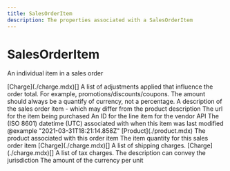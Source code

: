 ```yaml
---
title: SalesOrderItem
description: The properties associated with a SalesOrderItem
---
```


SalesOrderItem
===============================================
An individual item in a sales order

<Reference>
  <Field name="adjustments" nullable={true}>
    <Type>
      [Charge](./charge.mdx)[]
    </Type>
    <Description>
      A list of adjustments applied that influence the order total. For example, promotions/discounts/coupons. The amount should always be a quantify of currency, not a percentage.
    </Description>
  </Field>
  <Field name="description" type="string" nullable={false}>
    <Description>
      A description of the sales order item - which may differ from the product description
    </Description>
  </Field>
  <Field name="item_url" type="string" nullable={true}>
    <Description>
      The url for the item being purchased
    </Description>
  </Field>
  <Field name="line_item_id" type="string" nullable={true}>
    <Description>
      An ID for the line item for the vendor API
    </Description>
  </Field>
  <Field name="modified_date_time" type="string" nullable={true}>
    <Description>
      The (ISO 8601) datetime (UTC) associated with when this item was last modified @example "2021-03-31T18:21:14.858Z"
    </Description>
  </Field>
  <Field name="product" nullable={true}>
    <Type>
      [Product](./product.mdx)
    </Type>
    <Description>
      The product associated with this order item
    </Description>
  </Field>
  <Field name="quantity" type="number" nullable={false}>
    <Description>
      The item quantity for this sales order item
    </Description>
  </Field>
  <Field name="shipping_charges" nullable={true}>
    <Type>
      [Charge](./charge.mdx)[]
    </Type>
    <Description>
      A list of shipping charges.
    </Description>
  </Field>
  <Field name="taxes" nullable={true}>
    <Type>
      [Charge](./charge.mdx)[]
    </Type>
    <Description>
      A list of tax charges. The description can convey the jurisdiction
    </Description>
  </Field>
  <Field name="unit_price" type="number" nullable={true}>
    <Description>
      The amount of the currency per unit
    </Description>
  </Field>
</Reference>